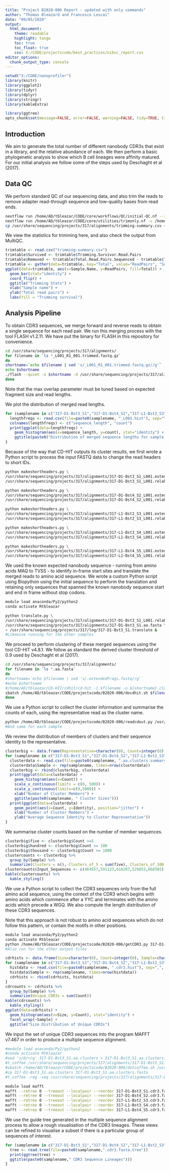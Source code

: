 ---
title: "Project B2020-006 Report - updated with only commands"
author: "Thomas Bleazard and Francesco Lescai"
date: "09/05/2020"
output:
  html_document:
    theme: readable
    highlight: tango
    toc: true
    toc_float: true
    css: X:/CODE/projectscode/best_practices/nibsc_report.css
editor_options:
  chunk_output_type: console
---

```{r, echo=FALSE, message=FALSE, error=FALSE, warning=FALSE}
setwd("X:/CODE/nanoprofiler")
library(knitr)
library(ggplot2)
library(tidyr)
library(dplyr)
library(stringr)
library(kableExtra)

library(ggtree)
opts_chunk$set(message=FALSE, error=FALSE, warning=FALSE, tidy=TRUE, tidy.opts=list(blank=FALSE), cache=TRUE, cache.lazy = FALSE, echo = FALSE,  results = 'asis', fig.pos='H', fig.wide=TRUE)
```

## Introduction

We aim to generate the total number of different nanobody CDR3s that exist in a library, and the relative abundance of each. We then perform a basic phylogenetic analysis to show which B cell lineages were affinity matured. For our initial analysis we follow some of the steps used by Deschaght et al (2017).

## Data QC

We perform standard QC of our sequencing data, and also trim the reads to remove adapter read-through sequence and low-quality bases from read ends.

```{bash, eval=FALSE}
nextflow run /home/AD/tbleazar/CODE/core/workflows/QC/initial-QC.nf --indir /usr/share/sequencing/projects/317/raw_data --qcdir /usr/share/sequencing/projects/317/qc
nextflow run /home/AD/tbleazar/CODE/core/utilities/trimonly.nf -c /home/AD/tbleazar/CODE/core/workflows/nextflow.config -w /home/AD/tbleazar/nextwork --reads /usr/share/sequencing/projects/317/raw_data --trimoutdir /usr/share/sequencing/projects/317/alignments
cp /usr/share/sequencing/projects/317/alignments/trimming-summary.csv ~CODE/nanoprofiler
```

We view the statistics for trimming here, and also check the output from MultiQC.

```{R trimstats}
trimtable <- read.csv("trimming-summary.csv")
trimtable$Survived <- trimtable$Trimming.Survivor.Read.Pairs
trimtable$Removed <- trimtable$Total.Read.Pairs.Sequenced - trimtable$Trimming.Survivor.Read.Pairs
trimtable <- gather(data=trimtable, key="Total", value="ReadPairs", "Survived", "Removed")
ggplot(data=trimtable, aes(x=Sample.Name, y=ReadPairs, fill=Total)) +
  geom_bar(stat="identity") +
  coord_flip() +
  ggtitle("Trimming Stats") +
  xlab("Sample name") +
  ylab("Total read pairs") +
  labs(fill = "Trimming survival")
```


## Analysis Pipeline

To obtain CDR3 sequences, we merge forward and reverse reads to obtain a single sequence for each read pair. We run this merging process with the tool FLASH v1.2.11. We have put the binary for FLASH in this repository for convenience.

```{bash , eval=FALSE}
cd /usr/share/sequencing/projects/317/alignments/
for filename in `ls *_L001_R1_001.trimmed.fastq.gz`
do
shortname=`echo $filename | sed 's/_L001_R1_001.trimmed.fastq.gz//g'`
echo $shortname
./flash --quiet -o $shortname -d /usr/share/sequencing/projects/317/alignments --max-overlap 300 ${shortname}_L001_R1_001.trimmed.fastq.gz ${shortname}_L001_R2_001.trimmed.fastq.gz
done
```

Note that the max overlap parameter must be tuned based on expected fragment size and read lengths.

We plot the distribution of merged read lengths.

```{r viewlengthdist}
for (samplename in c("317-D1-Bst3_S1","317-D1-Bst4_S2","317-L1-Bst2_S3","317-L1-Bst3_S4","317-L1-Bst4_S5")) {
  lengthfreqs <- read.csv(file=paste0(samplename, "_L001.hist"), sep="\t", header=FALSE)
  colnames(lengthfreqs) <- c("sequence_length", "count")
  print(ggplot(data=lengthfreqs) +
    geom_histogram(aes(x=sequence_length, y=count), stat="identity") +
    ggtitle(paste0("Distribution of merged sequence lengths for sample ",samplename)))
}
```

Because of the way that CD-HIT outputs its cluster results, we first wrote a Python script to process the input FASTQ data to change the read headers to short IDs.

```{bash, eval=FALSE}
python makeshortheaders.py \
/usr/share/sequencing/projects/317/alignments/317-D1-Bst3_S1_L001.extendedFrags.fastq \
/usr/share/sequencing/projects/317/alignments/317-D1-Bst3_S1_L001.relabel.fastq

python makeshortheaders.py \
/usr/share/sequencing/projects/317/alignments/317-D1-Bst4_S2_L001.extendedFrags.fastq \
/usr/share/sequencing/projects/317/alignments/317-D1-Bst4_S2_L001.relabel.fastq

python makeshortheaders.py \
/usr/share/sequencing/projects/317/alignments/317-L1-Bst2_S3_L001.extendedFrags.fastq \
/usr/share/sequencing/projects/317/alignments/317-L1-Bst2_S3_L001.relabel.fastq

python makeshortheaders.py \
/usr/share/sequencing/projects/317/alignments/317-L1-Bst3_S4_L001.extendedFrags.fastq \
/usr/share/sequencing/projects/317/alignments/317-L1-Bst3_S4_L001.relabel.fastq

python makeshortheaders.py \
/usr/share/sequencing/projects/317/alignments/317-L1-Bst4_S5_L001.extendedFrags.fastq \
/usr/share/sequencing/projects/317/alignments/317-L1-Bst4_S5_L001.relabel.fastq
```

We used the known expected nanobody sequence - running from amino acids MAQ to TVSS - to identify in-frame start sites and translate the merged reads to amino acid sequence. We wrote a custom Python script using Biopython using the initial sequence to perform the translation and retaining only sequences that spanned the known nanobody sequence start and end in frame without stop codons.

```{bash, eval=FALSE}
module load anaconda/Py2/python2
conda activate Rtbleazar

python translate.py \
/usr/share/sequencing/projects/317/alignments/317-D1-Bst3_S1_L001.relabel.fastq \
/usr/share/sequencing/projects/317/alignments/317-D1-Bst3_S1.aa.fasta \
> /usr/share/sequencing/projects/317/log/317-D1-Bst3_S1.translate &
#Likewise running for the other samples
```

We proceed to perform clustering of these merged sequences using the tool CD-HIT v4.8.1. We follow as standard the derived cluster threshold of 0.9 used by Deschaght et al (2017).

```{bash, eval=FALSE}
cd /usr/share/sequencing/projects/317/alignments/
for filename in `ls *.aa.fasta`
do
#shortname=`echo $filename | sed 's/.extendedFrags.fastq//g'`
#echo $shortname
#/home/AD/tbleazar/CD-HIT/cdhit/cd-hit -i $filename -o ${shortname}.clusters -c 0.9 -T 10 -M 50000
sbatch /home/AD/tbleazar/CODE/projectscode/B2020-006/docdhit.sh $filename
done
```

We use a Python script to collect the cluster information and summarise the counts of each, using the representative read as the cluster name.

```{bash, eval=FALSE}
python /home/AD/tbleazar/CODE/projectscode/B2020-006/readcdout.py /usr/share/sequencing/projects/317/alignments/317-D1-Bst3_S1.aa.clusters.clstr /usr/share/sequencing/projects/317/analysis/317-D1-Bst3_S1.aa.clusters.summary
#And same for each sample
```

We review the distribution of members of clusters and their sequence identity to the representative.

```{R}
clusterbig <- data.frame(Representative=character(0), Count=integer(0), Identity=numeric(0), Sample=character(0))
for (samplename in c("317-D1-Bst3_S1","317-D1-Bst4_S2","317-L1-Bst2_S3","317-L1-Bst3_S4","317-L1-Bst4_S5")) {
  clusterdata <- read.csv(file=paste0(samplename, ".aa.clusters.summary"), sep=",", header=TRUE)
  clusterdata$Sample <- rep(samplename, times=nrow(clusterdata))
  clusterbig <- rbind(clusterbig, clusterdata)
  print(ggplot(data=clusterdata) +
    geom_histogram(aes(x=Count)) +
    scale_x_continuous(limits = c(0, 500)) +
    scale_y_continuous(limits=c(0,5000)) +
    xlab("Number of Cluster Members") +
    ggtitle(paste0(samplename, " Cluster Sizes")))
  print(ggplot(data=clusterdata) +
    geom_point(aes(x=Count, y=Identity), position="jitter") +
    xlab("Number of Cluster Members") +
    ylab("Average Sequence Identity to Cluster Representative"))
}
```

We summarise cluster counts based on the number of member sequences.

```{R}
clusterbig$five <- clusterbig$Count >=5
clusterbig$hundred <- clusterbig$Count >= 100
clusterbig$thousand <- clusterbig$Count >= 1000
clustercounts <- clusterbig %>%
  group_by(Sample) %>%
  summarize(Clusters = n(), Clusters_of_5 = sum(five), Clusters_of_100 = sum(hundred), Clusters_of_1000 = sum(thousand))
clustercounts$Input_Sequences <- c(464557,591123,616207,529853,668385) #Manually taken from log
kable(clustercounts) %>%
  kable_styling()
```

We use a Python script to collect the CDR3 sequences only from the full amino acid sequence, using the context of the CDR3 which begins with amino acids which commence after a YYC and terminates with the amino acids which precede a WGQ. We also compute the length distribution of these CDR3 sequences.

Note that this approach is not robust to amino acid sequences which do not follow this pattern, or contain the motifs in other positions.

```{bash, eval=FALSE}
module load anaconda/Py2/python2
conda activate Rtbleazar
python /home/AD/tbleazar/CODE/projectscode/B2020-006/getCDR3.py 317-D1-Bst3_S1.aa.clusters 317-D1-Bst3_S1.cdr3.fasta > 317-D1-Bst3_S1.cdr3.hist
#Also run for the other output files
```

```{R}
cdrhists <- data.frame(Size=character(0), Count=integer(0), Sample=character(0))
for (samplename in c("317-D1-Bst3_S1","317-D1-Bst4_S2","317-L1-Bst2_S3","317-L1-Bst3_S4","317-L1-Bst4_S5")) {
  histdata <- read.csv(file=paste0(samplename, ".cdr3.hist"), sep=",", header=TRUE)
  histdata$Sample <- rep(samplename, times=nrow(histdata))
  cdrhists <- rbind(cdrhists, histdata)
}
cdrcounts <- cdrhists %>%
  group_by(Sample) %>%
  summarize(Unique_CDR3s = sum(Count))
kable(cdrcounts) %>%
  kable_styling()
ggplot(data=cdrhists) +
  geom_histogram(aes(x=Size, y=Count), stat="identity") +
  facet_wrap(~Sample) +
  ggtitle("Size Distribution of Unique CDR3s")
```

We input the set of unique CDR3 sequences into the program MAFFT v7.467 in order to produce a multiple sequence alignment.

```{bash, eval=FALSE}
#module load anaconda/Py2/python2
#conda activate Rtbleazar
#sed 's/@/>/g' 317-D1-Bst3_S1.aa.clusters > 317-D1-Bst3_S1.aa.clusters.fasta
#t_coffee /usr/share/sequencing/projects/317/alignments/317-D1-Bst3_S1.aa.clusters.fasta -mode quickaln
#sbatch /home/AD/tbleazar/CODE/projectscode/B2020-006/dotcoffee.sh /usr/share/sequencing/projects/317/alignments/317-D1-Bst3_S1.aa.clusters.fasta
#cp 317-D1-Bst3_S1.aa.clusters 317-D1-Bst3_S1.aa.clusters.fasta
#t_coffee -reg -seq /usr/share/sequencing/projects/317/alignments/317-D1-Bst3_S1.aa.clusters -nseq 100 -tree mbed -method clustalo_msa -outfile /usr/share/sequencing/projects/317/alignments/317-D1-Bst3_S1.aln -outtree /usr/share/sequencing/projects/317/alignments/317-D1-Bst3_S1.mbed

module load mafft
mafft --retree 0 --treeout --localpair --reorder 317-D1-Bst3_S1.cdr3.fasta > 317-D1-Bst3_S1.cdr3.newick
mafft --retree 0 --treeout --localpair --reorder 317-D1-Bst4_S2.cdr3.fasta > 317-D1-Bst4_S2.cdr3.newick
mafft --retree 0 --treeout --localpair --reorder 317-L1-Bst2_S3.cdr3.fasta > 317-L1-Bst2_S3.cdr3.newick
mafft --retree 0 --treeout --localpair --reorder 317-L1-Bst3_S4.cdr3.fasta > 317-L1-Bst3_S4.cdr3.newick
mafft --retree 0 --treeout --localpair --reorder 317-L1-Bst4_S5.cdr3.fasta > 317-L1-Bst4_S5.cdr3.newick
```

We use the guide tree generated in the multiple sequence alignment process to allow a rough visualisation of the CDR3 lineages. These views can be refined to visualise a subset if there is a particular group of sequences of interest.

```{R}
for (samplename in c("317-D1-Bst3_S1","317-D1-Bst4_S2","317-L1-Bst2_S3","317-L1-Bst3_S4","317-L1-Bst4_S5")) {
  tree <- read.tree(file=paste0(samplename,".cdr3.fasta.tree"))
  print(ggtree(tree) +
  ggtitle(paste0(samplename," CDR3 Sequence Lineages")))
}
```
